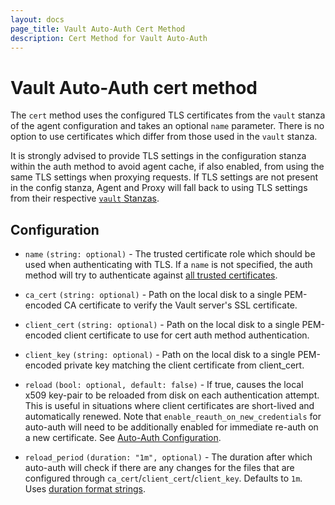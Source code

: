```yaml
---
layout: docs
page_title: Vault Auto-Auth Cert Method
description: Cert Method for Vault Auto-Auth
---
```


# Vault Auto-Auth cert method

The `cert` method uses the configured TLS certificates from the `vault` stanza of
the agent configuration and takes an optional `name` parameter. There is no option
to use certificates which differ from those used in the `vault` stanza.

It is strongly advised to provide TLS settings in the configuration stanza
within the auth method to avoid agent cache, if also enabled, from using the
same TLS settings when proxying requests. If TLS settings are not present in the
config stanza, Agent and Proxy will fall back to using TLS settings from their respective
[`vault` Stanzas](/vault/docs/agent#vault-stanza).

## Configuration

- `name` `(string: optional)` - The trusted certificate role which should be used
  when authenticating with TLS. If a `name` is not specified, the auth method will
  try to authenticate against [all trusted certificates](/vault/docs/auth/cert#authentication).

- `ca_cert` `(string: optional)` - Path on the local disk to a single
  PEM-encoded CA certificate to verify the Vault server's SSL certificate.

- `client_cert` `(string: optional)` - Path on the local disk to a single
  PEM-encoded client certificate to use for cert auth method authentication.

- `client_key` `(string: optional)` - Path on the local disk to a single
  PEM-encoded private key matching the client certificate from client_cert.

- `reload` `(bool: optional, default: false)` - If true, causes the local x509
  key-pair to be reloaded from disk on each authentication attempt. This is useful
  in situations where client certificates are short-lived and automatically renewed.
  Note that `enable_reauth_on_new_credentials` for auto-auth will need to be additionally
  enabled for immediate re-auth on a new certificate.
  See [Auto-Auth Configuration](/vault/docs/agent-and-proxy/autoauth#configuration).

- `reload_period` `(duration: "1m", optional)` - The duration after which auto-auth
  will check if there are any changes for the files that are configured through
  `ca_cert`/`client_cert`/`client_key`. Defaults to `1m`.
  Uses [duration format strings](/vault/docs/concepts/duration-format).

